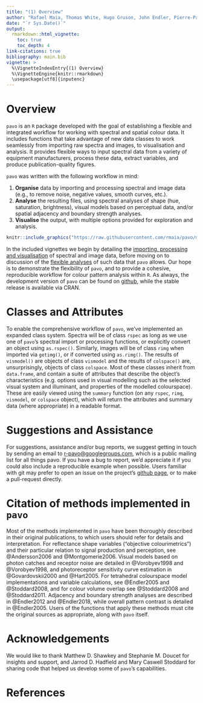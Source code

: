 ```yaml
---
title: "(1) Overview"
author: "Rafael Maia, Thomas White, Hugo Gruson, John Endler, Pierre-Paul Bitton, Chad Eliason"
date: "`r Sys.Date()`"
output:
  rmarkdown::html_vignette:
    toc: true
    toc_depth: 4
link-citations: true
bibliography: main.bib
vignette: >
  %\VignetteIndexEntry{(1) Overview}
  %\VignetteEngine{knitr::rmarkdown}
  \usepackage[utf8]{inputenc}
---
```


<style type="text/css">
/* Put all captions in italics */
.caption {
  font-style: italic;
}
/* Center all figures. This is actually better than using knitr::opts_chunk
because the code is only written once in the output */
.figure {
  text-align: center;
}
/* Auto-wrap long code line */
code.sourceCode {
  white-space: pre-wrap;
}
</style>

[pavo_repo]: https://github.com/rmaia/pavo

[data_location]: https://github.com/rmaia/pavo/blob/master/data_external/vignette

# Overview

`pavo` is an `R` package developed with the goal of establishing a flexible and integrated workflow for working with spectral and spatial colour data. It includes functions that take advantage of new data classes to work seamlessly from importing raw spectra and images, to visualisation and analysis. It provides flexible ways to input spectral data from a variety of equipment manufacturers, process these data, extract variables, and produce publication-quality figures.

`pavo` was written with the following workflow in mind:

1. **Organise** data by importing and processing spectral and image data (e.g., to remove noise, negative values, smooth curves, etc.).
2. **Analyse** the resulting files, using spectral analyses of shape (hue, saturation, brightness), visual models based on perceptual data, and/or spatial adjacency and boundary strength analyses.
3. **Visualise** the output, with multiple options provided for exploration and analysis.

```r
knitr::include_graphics("https://raw.githubusercontent.com/rmaia/pavo/master/vignettes/fig/workflow.png")
```

In the included vignettes we begin by detailing the [importing, processing and visualisation](pavo-2-importing_processing.html) of spectral and image data, before moving on to discussion of the [flexible analyses](pavo-3-analysing.html) of such data that `pavo` allows. Our hope is to demonstrate the flexibility of `pavo`, and to provide a cohesive, reproducible workflow for colour pattern analysis within `R`. As always, the development version of `pavo` can be found on [github][pavo_repo], while the stable release is available via CRAN.

# Classes and Attributes

To enable the comprehensive workflow of `pavo`, we've implemented an expanded class system. Spectra will be of class `rspec` as long as we use one of `pavo`'s spectral import or processing functions, or explicitly convert an object using `as.rspec()`. Similarly, images will be of class `rimg` when imported via `getimg()`, or if converted using `as.rimg()`. The results of `vismodel()` are objects of class `vismodel` and the results of `colspace()` are, unsurprisingly, objects of class `colspace`. Most of these classes inherit from `data.frame`, and contain a suite of attributes that describe the object's characteristics (e.g. options used in visual modelling such as the selected visual system and illuminant, and properties of the modelled colourspace). These are easily viewed using the `summary` function (on any `rspec`, `rimg`, `vismodel`, or `colspace` object), which will return the attributes and summary data (where appropriate) in a readable format.

# Suggestions and Assistance

For suggestions, assistance and/or bug reports, we suggest getting in touch by sending an email to <r-pavo@googlegroups.com>, which is a public mailing list for all things pavo. If you have a bug to report, we'd appreciate it if you could also include a reproducible example when possible. Users familiar with git may prefer to open an issue on the project's [github page][pavo_repo], or to make a pull-request directly.

# Citation of methods implemented in `pavo`

Most of the methods implemented in `pavo` have been thoroughly described in their original publications, to which users should refer for details and interpretation. For reflectance shape variables ("objective colourimetrics") and their particular relation to signal production and perception, see @Andersson2006 and @Montgomerie2006. Visual models based on photon catches and receptor noise are detailed in @Vorobyev1998 and @Vorobyev1998, and photoreceptor sensitivity curve estimation in @Govardovskii2000 and @Hart2005. For tetrahedral colourspace model implementations and variable calculations, see @Endler2005 and @Stoddard2008, and for colour volume overlap see @Stoddard2008 and @Stoddard2011. Adjacency and boundary strength analyses are described in @Endler2012 and @Endler2018, while overall pattern contrast is detailed in @Endler2005. Users of the functions that apply these methods must cite the original sources as appropriate, along with `pavo` itself.

# Acknowledgements

We would like to thank Matthew D. Shawkey and Stephanie M. Doucet for insights and support, and Jarrod D. Hadfield and Mary Caswell Stoddard for sharing code that helped us develop some of `pavo`'s capabilities.

# References

